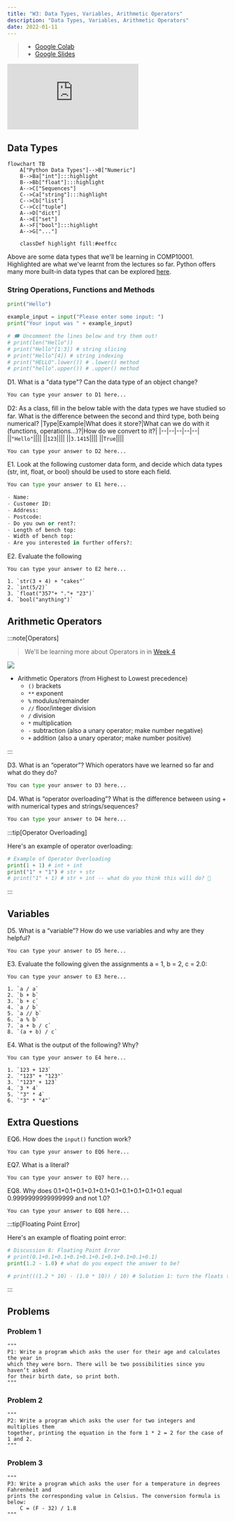 ```yaml
---
title: "W3: Data Types, Variables, Arithmetic Operators"
description: "Data Types, Variables, Arithmetic Operators"
date: 2022-01-11
---
```



> - [Google Colab](https://colab.research.google.com/drive/13o5MSvhiKnr1rM6AlylziduG2JwH-REm?usp=sharing)
> - [Google Slides](https://docs.google.com/presentation/d/11Te6n84zVXe1PVs2dLbz_RnGs-CcOhXTyqQoJuRbAZg/edit?usp=sharing)

<iframe
  src="https://docs.google.com/presentation/d/e/2PACX-1vS1HDSjxRqns9bKvB8gHgdfgqM_A4ZqTNzVx5bThccYJcyXQmBIChxAwPakWDD3REsipaJKlE8mwFxf/embed?"
  frameborder="0"
  allowfullscreen="true"
  mozallowfullscreen="true"
  webkitallowfullscreen="true"
></iframe>

## Data Types

<Mermaid>

```
flowchart TB
    A["Python Data Types"]-->B["Numeric"]
    B-->Ba["int"]:::highlight
    B-->Bb["float"]:::highlight
    A-->C["Sequences"]
    C-->Ca["string"]:::highlight
    C-->Cb["list"]
    C-->Cc["tuple"]
    A-->D["dict"]
    A-->E["set"]
    A-->F["bool"]:::highlight
    A-->G["..."]

    classDef highlight fill:#eeffcc
```

</Mermaid>

Above are some data types that we'll be learning in COMP10001. Highlighted are what we've learnt from the lectures so far. Python offers many more built-in data types that can be explored [here](https://docs.python.org/3/library/stdtypes.html).

### String Operations, Functions and Methods

<PyCode isRunnable={true}>

```python
print("Hello")

example_input = input("Please enter some input: ")
print("Your input was " + example_input)

# 🗯️ Uncomment the lines below and try them out!
# print(len("Hello"))
# print("Hello"[1:3]) # string slicing
# print("Hello"[4]) # string indexing
# print("HELLO".lower()) # .lower() method
# print("hello".upper()) # .upper() method
```

</PyCode>

D1. What is a "data type"? Can the data type of an object change?

<PyCode>

```
You can type your answer to D1 here...
```

</PyCode>

D2: As a class, ﬁll in the below table with the data types we have studied so far. What is the difference between the second and third type, both being numerical?
|Type|Example|What does it store?|What can we do with it (functions, operations...)?|How do we convert to it?|
|--|--|--|--|--|
||`"Hello"`||||
||`123`||||
||`3.1415`||||
||`True`||||

<PyCode>

```
You can type your answer to D2 here...
```

</PyCode>

E1. Look at the following customer data form, and decide which data types (str, int, float, or bool) should be used to store each field.

<PyCode>

```python
You can type your answer to E1 here...

- Name:
- Customer ID:
- Address:
- Postcode:
- Do you own or rent?:
- Length of bench top:
- Width of bench top:
- Are you interested in further offers?:
```

</PyCode>

E2. Evaluate the following

<PyCode>

```
You can type your answer to E2 here...

1. `str(3 + 4) + "cakes"`
2. `int(5/2)`
3. `float("357"+ "."+ "23")`
4. `bool("anything")`
```

</PyCode>

## Arithmetic Operators

:::note[Operators]

> We'll be learning more about Operators in in [Week 4](w4)

![](/assets/comp10001/operator.excalidraw.png)

- Arithmetic Operators (from Highest to Lowest precedence)
  - `()` brackets
  - `**` exponent
  - `%` modulus/remainder
  - `//` floor/integer division
  - `/` division
  - `*` multiplication
  - `-` subtraction (also a unary operator; make number negative)
  - `+` addition (also a unary operator; make number positive)

:::

D3. What is an “operator”? Which operators have we
learned so far and what do they do?

<PyCode>

```python
You can type your answer to D3 here...
```

</PyCode>

D4. What is “operator overloading”? What is the difference between using + with numerical types and strings/sequences?

<PyCode>

```python
You can type your answer to D4 here...
```

</PyCode>

:::tip[Operator Overloading]

Here's an example of operator overloading:

<PyCode isRunnable>

```python
# Example of Operator Overloading
print(1 + 1) # int + int
print("1" + "1") # str + str
# print("1" + 1) # str + int -- what do you think this will do? 🤔
```

</PyCode>

:::

## Variables

D5. What is a “variable”? How do we use variables and why are they helpful?

<PyCode>

```
You can type your answer to D5 here...
```

</PyCode>

E3. Evaluate the following given the assignments a = 1, b = 2, c = 2.0:

<PyCode>

```
You can type your answer to E3 here...

1. `a / a`
2. `b + b`
3. `b + c`
4. `a / b`
5. `a // b`
6. `a % b`
7. `a + b / c`
8. `(a + b) / c`
```

</PyCode>

E4. What is the output of the following? Why?

<PyCode>

```
You can type your answer to E4 here...

1. `123 + 123`
2. `"123" + "123"`
3. `"123" + 123`
4. `3 * 4`
5. `"3" * 4`
6. `"3" * "4"`
```

</PyCode>

## Extra Questions

EQ6. How does the `input()` function work?

<PyCode>

```
You can type your answer to EQ6 here...
```

</PyCode>

EQ7. What is a literal?

<PyCode>

```
You can type your answer to EQ7 here...
```

</PyCode>

EQ8. Why does 0.1+0.1+0.1+0.1+0.1+0.1+0.1+0.1+0.1+0.1 equal 0.9999999999999999 and not 1.0?

<PyCode>

```
You can type your answer to EQ8 here...
```

</PyCode>

:::tip[Floating Point Error]

Here's an example of floating point error:

<PyCode isRunnable>

```python
# Discussion 8: Floating Point Error
# print(0.1+0.1+0.1+0.1+0.1+0.1+0.1+0.1+0.1+0.1)
print(1.2 - 1.0) # what do you expect the answer to be?

# print(((1.2 * 10) - (1.0 * 10)) / 10) # Solution 1: turn the floats to whole numbers
```

</PyCode>
:::

## Problems

### Problem 1

<PyCode isRunnable>

```
"""
P1: Write a program which asks the user for their age and calculates the year in
which they were born. There will be two possibilities since you haven’t asked
for their birth date, so print both.
"""
```

</PyCode>

### Problem 2

<PyCode isRunnable>

```
"""
P2: Write a program which asks the user for two integers and multiplies them
together, printing the equation in the form 1 * 2 = 2 for the case of 1 and 2.
"""
```

</PyCode>

### Problem 3

<PyCode isRunnable>

```
"""
P3: Write a program which asks the user for a temperature in degrees Fahrenheit and
prints the corresponding value in Celsius. The conversion formula is below:
    C = (F - 32) / 1.8
"""
```

</PyCode>
